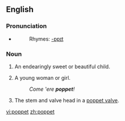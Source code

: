 ==English==

===Pronunciation===
*{{IPA|/ˈpɒ.pɪt/}}
*:Rhymes: [[Rhymes:English:-ɒpɪt|-ɒpɪt]]

===Noun===
{{en-noun}}

# {{informal}} An endearingly sweet or beautiful child.
# {{informal}} A young woman or girl.
#:''Come ‛ere '''poppet'''!''
# The stem and valve head in a [[poppet valve]].

[[vi:poppet]]
[[zh:poppet]]
